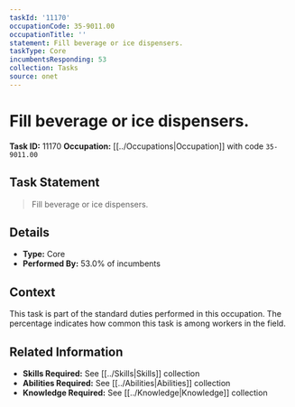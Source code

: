 ```yaml
---
taskId: '11170'
occupationCode: 35-9011.00
occupationTitle: ''
statement: Fill beverage or ice dispensers.
taskType: Core
incumbentsResponding: 53
collection: Tasks
source: onet
---
```

# Fill beverage or ice dispensers.

**Task ID:** 11170
**Occupation:** [[../Occupations|Occupation]] with code `35-9011.00`

## Task Statement

> Fill beverage or ice dispensers.

## Details

- **Type:** Core
- **Performed By:** 53.0% of incumbents

## Context

This task is part of the standard duties performed in this occupation. The percentage indicates how common this task is among workers in the field.

## Related Information

- **Skills Required:** See [[../Skills|Skills]] collection
- **Abilities Required:** See [[../Abilities|Abilities]] collection
- **Knowledge Required:** See [[../Knowledge|Knowledge]] collection
